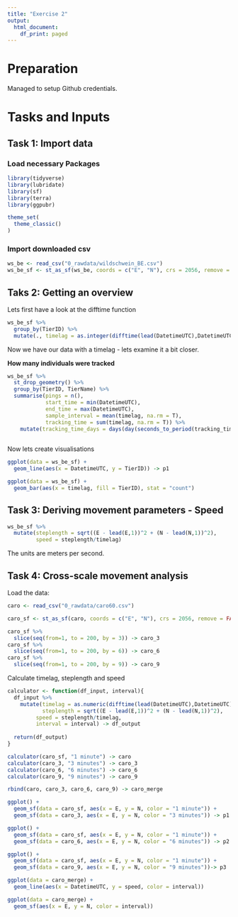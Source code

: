 ```yaml
---
title: "Exercise 2"
output:
  html_document:
    df_print: paged
---
```


# Preparation
Managed to setup Github credentials.

# Tasks and Inputs

## Task 1: Import data
### Load necessary Packages
```r
library(tidyverse)
library(lubridate)
library(sf)
library(terra)
library(ggpubr)

theme_set(
  theme_classic()
)
```

### Import downloaded csv
```r
ws_be <- read_csv("0_rawdata/wildschwein_BE.csv")
ws_be_sf <- st_as_sf(ws_be, coords = c("E", "N"), crs = 2056, remove = FALSE)
```

## Taks 2: Getting an overview
Lets first have a look at the difftime function
```r
ws_be_sf %>% 
  group_by(TierID) %>% 
  mutate(., timelag = as.integer(difftime(lead(DatetimeUTC),DatetimeUTC), units = "secs")) -> ws_be_sf
```
Now we have our data with a timelag - lets examine it a bit closer.

**How many individuals were tracked**
```r
ws_be_sf %>% 
  st_drop_geometry() %>% 
  group_by(TierID, TierName) %>% 
  summarise(pings = n(),
            start_time = min(DatetimeUTC), 
            end_time = max(DatetimeUTC),
            sample_interval = mean(timelag, na.rm = T),
            tracking_time = sum(timelag, na.rm = T)) %>% 
    mutate(tracking_time_days = days(day(seconds_to_period(tracking_time)))) 
  
```
Now lets create visualisations
```r
ggplot(data = ws_be_sf) +
  geom_line(aes(x = DatetimeUTC, y = TierID)) -> p1

ggplot(data = ws_be_sf) +
  geom_bar(aes(x = timelag, fill = TierID), stat = "count") 
```

## Task 3: Deriving movement parameters - Speed
```r
ws_be_sf %>% 
  mutate(steplength = sqrt((E - lead(E,1))^2 + (N - lead(N,1))^2),
         speed = steplength/timelag)

```
The units are meters per second.

## Task 4: Cross-scale movement analysis
Load the data:
```r
caro <- read_csv("0_rawdata/caro60.csv")

caro_sf <- st_as_sf(caro, coords = c("E", "N"), crs = 2056, remove = FALSE)

caro_sf %>% 
  slice(seq(from=1, to = 200, by = 3)) -> caro_3
caro_sf %>% 
  slice(seq(from=1, to = 200, by = 6)) -> caro_6
caro_sf %>% 
  slice(seq(from=1, to = 200, by = 9)) -> caro_9
```

Calculate timelag, steplength and speed
```r
calculator <- function(df_input, interval){
  df_input %>% 
    mutate(timelag = as.numeric(difftime(lead(DatetimeUTC),DatetimeUTC), units = "secs"), 
           steplength = sqrt((E - lead(E,1))^2 + (N - lead(N,1))^2),
         speed = steplength/timelag,
         interval = interval) -> df_output
  
  return(df_output)
} 

calculator(caro_sf, "1 minute") -> caro
calculator(caro_3, "3 minutes") -> caro_3
calculator(caro_6, "6 minutes") -> caro_6
calculator(caro_9, "9 minutes") -> caro_9

rbind(caro, caro_3, caro_6, caro_9) -> caro_merge

```

```r
ggplot() +
  geom_sf(data = caro_sf, aes(x = E, y = N, color = "1 minute")) +
  geom_sf(data = caro_3, aes(x = E, y = N, color = "3 minutes")) -> p1

ggplot() +
  geom_sf(data = caro_sf, aes(x = E, y = N, color = "1 minute")) +
  geom_sf(data = caro_6, aes(x = E, y = N, color = "6 minutes")) -> p2

ggplot() +
  geom_sf(data = caro_sf, aes(x = E, y = N, color = "1 minute")) +
  geom_sf(data = caro_9, aes(x = E, y = N, color = "9 minutes"))-> p3

ggplot(data = caro_merge) +
  geom_line(aes(x = DatetimeUTC, y = speed, color = interval))

ggplot(data = caro_merge) +
  geom_sf(aes(x = E, y = N, color = interval)) 
            
```

